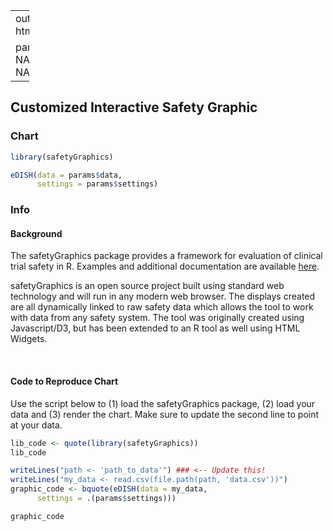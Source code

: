 
---
output:
  html_document

params:
  data: NA
  settings: NA
  
---


## Customized Interactive Safety Graphic {.tabset .tabset-fade} 

### Chart

```r
library(safetyGraphics)

eDISH(data = params$data,
      settings = params$settings)

```

### Info

#### Background
The safetyGraphics package provides a framework for evaluation of clinical trial safety in R. Examples and additional documentation are available [here](https://github.com/ASA-DIA-InteractiveSafetyGraphics/safetyGraphics).

safetyGraphics is an open source project built using standard web technology and will run in any modern web browser. The displays created are all dynamically linked to raw safety data which allows the tool to work with data from any safety system. The tool was originally created using Javascript/D3, but has been extended to an R tool as well using HTML Widgets.  
  
<br>

#### Code to Reproduce Chart

Use the script below to (1) load the safetyGraphics package, (2) load your data and (3) render the chart. Make sure to update the second line to point at your data. 

```r
lib_code <- quote(library(safetyGraphics))
lib_code

writeLines("path <- 'path_to_data'") ### <-- Update this!
writeLines("my_data <- read.csv(file.path(path, 'data.csv'))")
graphic_code <- bquote(eDISH(data = my_data,
      settings = .(params$settings)))

graphic_code

```
